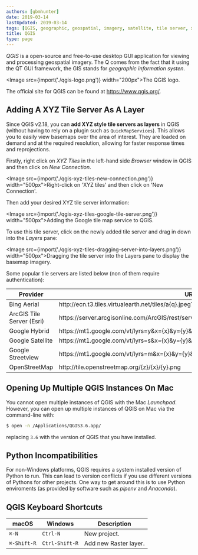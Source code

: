```yaml
---
authors: [gbmhunter]
date: 2019-03-14
lastUpdated: 2019-03-14
tags: [QGIS, geographic, geospatial, imagery, satellite, tile server, xyz]
title: QGIS
type: page
---
```


_QGIS_ is a open-source and free-to-use desktop GUI application for viewing and processing geospatial imagery. The Q comes from the fact that it using the QT GUI framework, the GIS stands for _geographic information systen_.

<Image src={import('./qgis-logo.png')} width="200px">The QGIS logo.</Image>

The official site for QGIS can be found at https://www.qgis.org/.

## Adding A XYZ Tile Server As A Layer

Since QGIS v2.18, you can **add XYZ style tile servers as layers** in QGIS (without having to rely on a plugin such as `QuickMapServices`). This allows you to easily view basemaps over the area of interest. They are loaded on demand and at the required resolution, allowing for faster response times and reprojections.

Firstly, right click on _XYZ Tiles_ in the left-hand side _Browser_ window in QGIS and then click on _New Connection_.

<Image src={import('./qgis-xyz-tiles-new-connection.png')} width="500px">Right-click on 'XYZ tiles' and then click on 'New Connection'.</Image>

Then add your desired XYZ tile server information:

<Image src={import('./qgis-xyz-tiles-google-tile-server.png')} width="500px">Adding the Google tile map service to QGIS.</Image>

To use this tile server, click on the newly added tile server and drag in down into the _Layers_ pane:

<Image src={import('./qgis-xyz-tiles-dragging-server-into-layers.png')} width="500px">Dragging the tile server into the Layers pane to display the basemap imagery.</Image>

Some popular tile servers are listed below (non of them require authentication):

<table>
    <thead>
        <tr>
            <th>Provider</th>
            <th style={{ wordBreak: 'break-word' }}>URL</th>
        </tr>
    </thead>
    <tbody>
        <tr>
            <td>Bing Aerial</td>
            <td style={{ wordBreak: 'break-word' }}>http://ecn.t3.tiles.virtualearth.net/tiles/a{q}.jpeg?g=1</td>
        </tr>
        <tr>
            <td>ArcGIS Tile Server (Esri)</td>
            <td style={{ wordBreak: 'break-word' }}>https://server.arcgisonline.com/ArcGIS/rest/services/World_Imagery/MapServer/tile/{z}/{y}/{x}</td>
        </tr>
        <tr>
            <td>Google Hybrid</td>
            <td style={{ wordBreak: 'break-word' }}>https://mt1.google.com/vt/lyrs=y&x={x}&y={y}&z={z}</td>
        </tr>
        <tr>
            <td>Google Satellite</td>
            <td style={{ wordBreak: 'break-word' }}>https://mt1.google.com/vt/lyrs=s&x={x}&y={y}&z={z}</td>
        </tr>
        <tr>
            <td>Google Streetview</td>
            <td style={{ wordBreak: 'break-word' }}>https://mt1.google.com/vt/lyrs=m&x={x}&y={y}&z={z}</td>
        </tr>
        <tr>
            <td>OpenStreetMap</td>
            <td style={{ wordBreak: 'break-word' }}>http://tile.openstreetmap.org/{z}/{x}/{y}.png</td>
        </tr>
    </tbody>
</table>

## Opening Up Multiple QGIS Instances On Mac

You cannot open multiple instances of QGIS with the Mac _Launchpad_. However, you can open up multiple instances of QGIS on Mac via the command-line with:

```sh
$ open -n /Applications/QGIS3.6.app/
```

replacing `3.6` with the version of QGIS that you have installed.

## Python Incompatibilities

For non-Windows platforms, QGIS requires a system installed version of Python to run. This can lead to version conflicts if you use different versions of Pythons for other projects. One way to get around this is to use Python enviroments (as provided by software such as _pipenv_ and _Anaconda_).

## QGIS Keyboard Shortcuts

<table>
  <thead>
    <tr>
      <th>macOS</th>
      <th>Windows</th>
      <th>Description</th>
    </tr>
  </thead>
  <tbody>
    <tr>
      <td><code>⌘-N</code></td>
      <td><code>Ctrl-N</code></td>
      <td>New project.</td>
    </tr>
    <tr>
      <td><code>⌘-Shift-R</code></td>
      <td><code>Ctrl-Shift-R</code></td>
      <td>Add new Raster layer.</td>
    </tr>
  </tbody>
</table>
